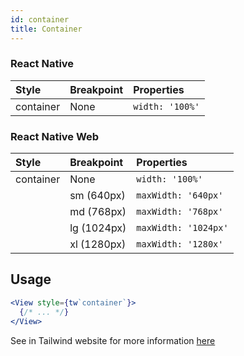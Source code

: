 ```yaml
---
id: container
title: Container
---
```


### React Native

| Style     | Breakpoint | Properties      |
| :-------- | :--------- | :-------------- |
| container | None       | `width: '100%'` |

### React Native Web

| Style     | Breakpoint  | Properties           |
| :-------- | :---------- | :------------------- |
| container | None        | `width: '100%'`      |
|           | sm (640px)  | `maxWidth: '640px'`  |
|           | md (768px)  | `maxWidth: '768px'`  |
|           | lg (1024px) | `maxWidth: '1024px'` |
|           | xl (1280px) | `maxWidth: '1280x'`  |

## Usage

<!-- prettier-ignore-start -->
```jsx
<View style={tw`container`}>
  {/* ... */}
</View>
```
<!-- prettier-ignore-end -->

See in Tailwind website for more information [here](https://tailwindcss.com/docs/container)
